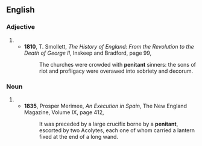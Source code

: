 ==English==

===Adjective===
{{en-adj}}
# {{alternative spelling of|penitent}}
#* '''1810''', T. Smollett, ''The History of England: From the  Revolution to the Death of George II'', Inskeep and Bradford, page 99,
#*:The churches were crowded with '''penitant''' sinners: the sons of riot and profligacy were overawed into sobriety and decorum.

===Noun===
{{en-noun}}
# {{alternative spelling of|penitent}}
#* '''1835''', Prosper Merimee, ''An Execution in Spain'', The New England Magazine, Volume IX, page 412,
#*:It was preceded by a large crucifix borne by a '''penitant''', escorted by two Acolytes, each one of whom carried a lantern fixed at the end of a long wand.